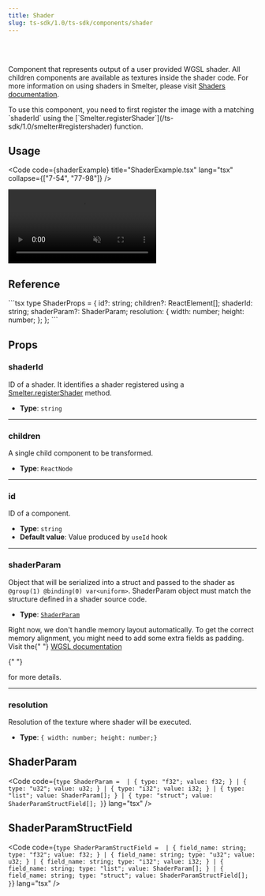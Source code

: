 ```yaml
---
title: Shader
slug: ts-sdk/1.0/ts-sdk/components/shader
---
```



<Badge text="Node.js" variant="tip" size="large" />

<br />

<br />

Component that represents output of a user provided WGSL shader. All children components are available as textures inside the shader code.
For more information on using shaders in Smelter, please visit [Shaders documentation](/ts-sdk/1.0/fundamentals/concepts/shaders).

<Aside>
  To use this component, you need to first register the image with a matching
  `shaderId` using the
  [`Smelter.registerShader`](/ts-sdk/1.0/smelter#registershader) function.
</Aside>

## Usage

<Code code={shaderExample} title="ShaderExample.tsx" lang="tsx" collapse={["7-54", "77-98"]} />

<CollapsibleDetails summaryTitle="Example output">
  <video autoplay loop muted src={ExampleImage} alt="example output" />
</CollapsibleDetails>

## Reference

<CollapsibleDetails summaryTitle="Type definitions" open>
  ```tsx
  type ShaderProps = {
    id?: string;
    children?: ReactElement[];
    shaderId: string;
    shaderParam?: ShaderParam;
    resolution: {
      width: number;
      height: number;
    };
  };
  ```
</CollapsibleDetails>

## Props

### shaderId

ID of a shader. It identifies a shader registered using a [Smelter.registerShader](/ts-sdk/1.0/smelter#registershader) method.

* **Type**: `string`

***

### children

A single child component to be transformed.

* **Type**: `ReactNode`

***

### id

ID of a component.

* **Type**: `string`
* **Default value**: Value produced by `useId` hook

***

### shaderParam

Object that will be serialized into a struct and passed to the shader as `@group(1) @binding(0) var<uniform>`. ShaderParam object must match the structure defined in a shader source code.

* **Type**: [`ShaderParam`](#shaderparam-1)

<Aside>
  Right now, we don't handle memory layout automatically. To get the correct
  memory alignment, you might need to add some extra fields as padding. Visit
  the{" "}

  <a href="https://www.w3.org/TR/WGSL/#alignment-and-size" target="_blank">
    WGSL documentation
  </a>

  {" "}

  for more details.
</Aside>

***

### resolution

Resolution of the texture where shader will be executed.

* **Type**: `{ width: number; height: number;}`

## ShaderParam

<Code
  code={`
type ShaderParam = 
| { type: "f32"; value: f32; }
| { type: "u32"; value: u32; }
| { type: "i32"; value: i32; }
| { type: "list"; value: ShaderParam[]; }
| {
    type: "struct";
    value: ShaderParamStructField[];
  }
`}
  lang="tsx"
/>

## ShaderParamStructField

<Code
  code={`
type ShaderParamStructField = 
| { field_name: string; type: "f32"; value: f32; }
| { field_name: string; type: "u32"; value: u32; }
| { field_name: string; type: "i32"; value: i32; }
| {
    field_name: string;
    type: "list";
    value: ShaderParam[];
  }
| {
    field_name: string;
    type: "struct";
    value: ShaderParamStructField[];
  }
`}
  lang="tsx"
/>
